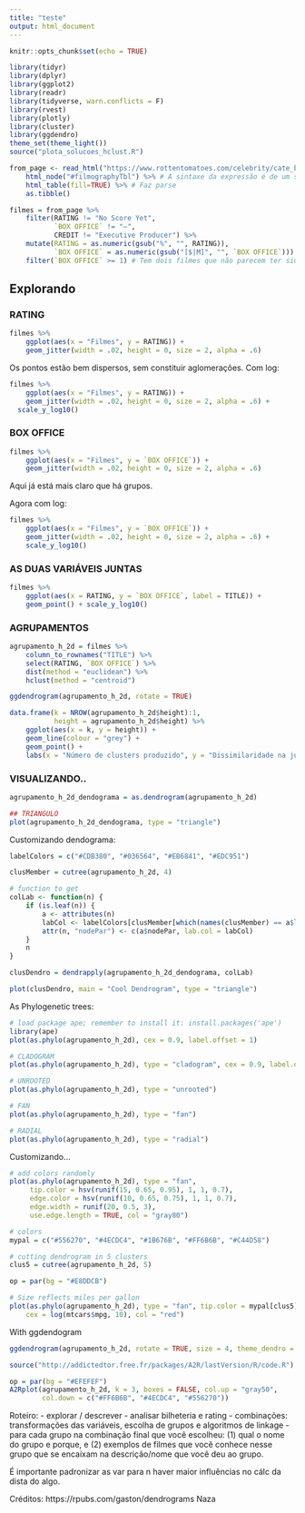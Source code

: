 ```yaml
---
title: "teste"
output: html_document
---
```


```r
knitr::opts_chunk$set(echo = TRUE)
```
```r
library(tidyr)
library(dplyr)
library(ggplot2)
library(readr)
library(tidyverse, warn.conflicts = F)
library(rvest)
library(plotly)
library(cluster)
library(ggdendro)
theme_set(theme_light())
source("plota_solucoes_hclust.R")
```



```r
from_page <- read_html("https://www.rottentomatoes.com/celebrity/cate_blanchett") %>% 
    html_node("#filmographyTbl") %>% # A sintaxe da expressão é de um seletor à lá JQuery: https://rdrr.io/cran/rvest/man/html_nodes.html 
    html_table(fill=TRUE) %>% # Faz parse
    as.tibble()

filmes = from_page %>% 
    filter(RATING != "No Score Yet", 
           `BOX OFFICE` != "—", 
           CREDIT != "Executive Producer") %>%
    mutate(RATING = as.numeric(gsub("%", "", RATING)), 
           `BOX OFFICE` = as.numeric(gsub("[$|M]", "", `BOX OFFICE`))) %>% 
    filter(`BOX OFFICE` >= 1) # Tem dois filmes que não parecem ter sido lançados no mundo todo
```


## Explorando

### RATING

```r
filmes %>% 
    ggplot(aes(x = "Filmes", y = RATING)) + 
    geom_jitter(width = .02, height = 0, size = 2, alpha = .6)
```

Os pontos estão bem dispersos, sem constituir aglomerações.
Com log:
```r
filmes %>% 
    ggplot(aes(x = "Filmes", y = RATING)) + 
    geom_jitter(width = .02, height = 0, size = 2, alpha = .6) +
  scale_y_log10()
```


### BOX OFFICE
```r
filmes %>% 
    ggplot(aes(x = "Filmes", y = `BOX OFFICE`)) + 
    geom_jitter(width = .02, height = 0, size = 2, alpha = .6) 
```

Aqui já está mais claro que há grupos.

Agora com log:
```r
filmes %>% 
    ggplot(aes(x = "Filmes", y = `BOX OFFICE`)) + 
    geom_jitter(width = .02, height = 0, size = 2, alpha = .6) + 
    scale_y_log10()  
```

### AS DUAS VARIÁVEIS JUNTAS

```r
filmes %>% 
    ggplot(aes(x = RATING, y = `BOX OFFICE`, label = TITLE)) + 
    geom_point() + scale_y_log10()
```


### AGRUPAMENTOS

```r
agrupamento_h_2d = filmes %>% 
    column_to_rownames("TITLE") %>%
    select(RATING, `BOX OFFICE`) %>%
    dist(method = "euclidean") %>% 
    hclust(method = "centroid")

ggdendrogram(agrupamento_h_2d, rotate = TRUE)
```

```r
data.frame(k = NROW(agrupamento_h_2d$height):1, 
           height = agrupamento_h_2d$height) %>% 
    ggplot(aes(x = k, y = height)) + 
    geom_line(colour = "grey") + 
    geom_point() + 
    labs(x = "Número de clusters produzido", y = "Dissimilaridade na junção")
```

### VISUALIZANDO..

```r
agrupamento_h_2d_dendograma = as.dendrogram(agrupamento_h_2d)
```
```r
## TRIANGULO
plot(agrupamento_h_2d_dendograma, type = "triangle")
```

Customizando dendograma:

```r
labelColors = c("#CDB380", "#036564", "#EB6841", "#EDC951")

clusMember = cutree(agrupamento_h_2d, 4)

# function to get 
colLab <- function(n) {
    if (is.leaf(n)) {
        a <- attributes(n)
        labCol <- labelColors[clusMember[which(names(clusMember) == a$label)]]
        attr(n, "nodePar") <- c(a$nodePar, lab.col = labCol)
    }
    n
}

clusDendro = dendrapply(agrupamento_h_2d_dendograma, colLab)

plot(clusDendro, main = "Cool Dendrogram", type = "triangle")
```

As Phylogenetic trees:

```r
# load package ape; remember to install it: install.packages('ape')
library(ape)
plot(as.phylo(agrupamento_h_2d), cex = 0.9, label.offset = 1)
```

```r
# CLADOGRAM
plot(as.phylo(agrupamento_h_2d), type = "cladogram", cex = 0.9, label.offset = 1)
```

```r
# UNROOTED
plot(as.phylo(agrupamento_h_2d), type = "unrooted")
```

```r
# FAN
plot(as.phylo(agrupamento_h_2d), type = "fan")
```

```r
# RADIAL
plot(as.phylo(agrupamento_h_2d), type = "radial")
```

Customizando...
```r
# add colors randomly
plot(as.phylo(agrupamento_h_2d), type = "fan", 
     tip.color = hsv(runif(15, 0.65, 0.95), 1, 1, 0.7), 
     edge.color = hsv(runif(10, 0.65, 0.75), 1, 1, 0.7), 
     edge.width = runif(20, 0.5, 3), 
     use.edge.length = TRUE, col = "gray80")
```

```r
# colors
mypal = c("#556270", "#4ECDC4", "#1B676B", "#FF6B6B", "#C44D58")

# cutting dendrogram in 5 clusters
clus5 = cutree(agrupamento_h_2d, 5)

op = par(bg = "#E8DDCB")

# Size reflects miles per gallon
plot(as.phylo(agrupamento_h_2d), type = "fan", tip.color = mypal[clus5], label.offset = 1, 
    cex = log(mtcars$mpg, 10), col = "red")
```

With ggdendogram
```r
ggdendrogram(agrupamento_h_2d, rotate = TRUE, size = 4, theme_dendro = FALSE, color = "tomato")
```

```r
source("http://addictedtor.free.fr/packages/A2R/lastVersion/R/code.R") # load code of A2R function

op = par(bg = "#EFEFEF")
A2Rplot(agrupamento_h_2d, k = 3, boxes = FALSE, col.up = "gray50", 
        col.down = c("#FF6B6B", "#4ECDC4", "#556270"))
```




Roteiro:
- explorar / descrever
- analisar bilheteria e rating
- combinações: transformações das variáveis, escolha de grupos e algoritmos de linkage
- para cada grupo na combinação final que você escolheu: (1) qual o nome do grupo e porque, e (2) exemplos de filmes que você conhece nesse grupo que se encaixam na descrição/nome que você deu ao grupo.

É importante padronizar as var para n haver maior influências no cálc da dista do algo.


Créditos:
https://rpubs.com/gaston/dendrograms
Naza